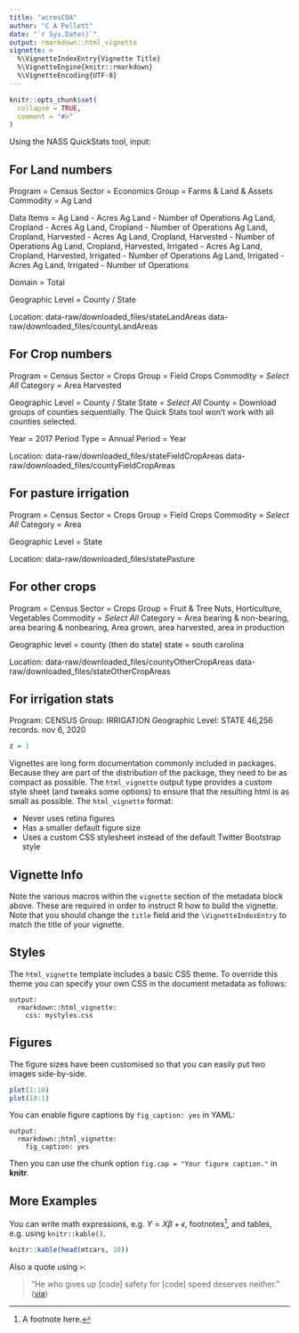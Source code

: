 ```yaml
---
title: "acresCOA"
author: "C A Pellett"
date: "`r Sys.Date()`"
output: rmarkdown::html_vignette
vignette: >
  %\VignetteIndexEntry{Vignette Title}
  %\VignetteEngine{knitr::rmarkdown}
  %\VignetteEncoding{UTF-8}
---
```


```r
knitr::opts_chunk$set(
  collapse = TRUE,
  comment = "#>"
)
```


Using the NASS QuickStats tool, input:

## For Land numbers
Program = Census
Sector = Economics
Group = Farms & Land & Assets
Commodity = Ag Land

Data Items = 
Ag Land - Acres
Ag Land - Number of Operations
Ag Land, Cropland - Acres
Ag Land, Cropland - Number of Operations
Ag Land, Cropland, Harvested - Acres
Ag Land, Cropland, Harvested - Number of Operations
Ag Land, Cropland, Harvested, Irrigated - Acres
Ag Land, Cropland, Harvested, Irrigated - Number of Operations
Ag Land, Irrigated - Acres
Ag Land, Irrigated - Number of Operations

Domain = Total

Geographic Level = County / State

Location:
data-raw/downloaded_files/stateLandAreas
data-raw/downloaded_files/countyLandAreas

## For Crop numbers 
Program = Census
Sector = Crops
Group = Field Crops
Commodity = *Select All*
Category = Area Harvested

Geographic Level = County / State
State = *Select All*
County = Download groups of counties sequentially. The Quick Stats tool won't work with all counties selected.

Year = 2017
Period Type = Annual
Period = Year

Location:
data-raw/downloaded_files/stateFieldCropAreas
data-raw/downloaded_files/countyFieldCropAreas


## For pasture irrigation
Program = Census
Sector = Crops
Group = Field Crops
Commodity = *Select All*
Category = Area

Geographic Level = State

Location:
data-raw/downloaded_files/statePasture

## For other crops
Program = Census
Sector = Crops
Group = Fruit & Tree Nuts, Horticulture, Vegetables
Commodity = *Select All*
Category = Area bearing & non-bearing, area bearing & nonbearing, Area grown, area harvested, area in production

Geographic level = county (then do state)
state = south carolina

Location:
data-raw/downloaded_files/countyOtherCropAreas
data-raw/downloaded_files/stateOtherCropAreas


## For irrigation stats 
Program: CENSUS
Group: IRRIGATION
Geographic Level: STATE
46,256 records. nov 6, 2020





```r
z = 1

```

Vignettes are long form documentation commonly included in packages. Because they are part of the distribution of the package, they need to be as compact as possible. The `html_vignette` output type provides a custom style sheet (and tweaks some options) to ensure that the resulting html is as small as possible. The `html_vignette` format:

- Never uses retina figures
- Has a smaller default figure size
- Uses a custom CSS stylesheet instead of the default Twitter Bootstrap style

## Vignette Info

Note the various macros within the `vignette` section of the metadata block above. These are required in order to instruct R how to build the vignette. Note that you should change the `title` field and the `\VignetteIndexEntry` to match the title of your vignette.

## Styles

The `html_vignette` template includes a basic CSS theme. To override this theme you can specify your own CSS in the document metadata as follows:

    output: 
      rmarkdown::html_vignette:
        css: mystyles.css

## Figures

The figure sizes have been customised so that you can easily put two images side-by-side. 

```r
plot(1:10)
plot(10:1)
```

You can enable figure captions by `fig_caption: yes` in YAML:

    output:
      rmarkdown::html_vignette:
        fig_caption: yes

Then you can use the chunk option `fig.cap = "Your figure caption."` in **knitr**.

## More Examples

You can write math expressions, e.g. $Y = X\beta + \epsilon$, footnotes^[A footnote here.], and tables, e.g. using `knitr::kable()`.

```r
knitr::kable(head(mtcars, 10))
```

Also a quote using `>`:

> "He who gives up [code] safety for [code] speed deserves neither."
([via](https://twitter.com/hadleywickham/status/504368538874703872))





